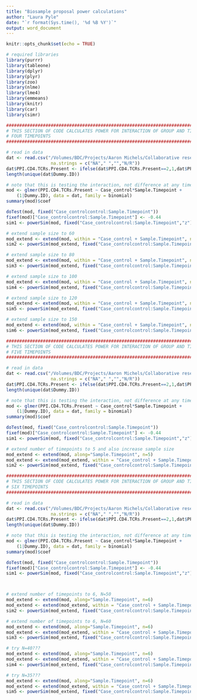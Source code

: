 ```yaml
---
title: "Biosample proposal power calculations"
author: "Laura Pyle"
date: "`r format(Sys.time(), '%d %B %Y')`"
output: word_document
---
```


```r
knitr::opts_chunk$set(echo = TRUE)
```

```r
# required libraries
library(purrr)
library(tableone)
library(dplyr)
library(plyr)
library(zoo)
library(nlme)
library(lme4)
library(emmeans)
library(knitr)
library(car)
library(simr)
```

```r
###########################################################################
# THIS SECTION OF CODE CALCULATES POWER FOR INTERACTION OF GROUP AND TIME #
# FOUR TIMEPOINTS                                                         #
###########################################################################

# read in data
dat <- read.csv("/Volumes/BDC/Projects/Aaron Michels/Collaborative research using biosamples proposal/sample data for power calculation.csv",
                 na.strings = c("NA"," ","","N/R"))
dat$PPI.CD4.TCRs.Present <- ifelse(dat$PPI.CD4.TCRs.Present==2,1,dat$PPI.CD4.TCRs.Present)
length(unique(dat$Dummy.ID))

# note that this is testing the interaction, not difference at any time point
mod <- glmer(PPI.CD4.TCRs.Present ~ Case_control*Sample.Timepoint +
    (1|Dummy.ID), data = dat, family = binomial)
summary(mod)$coef

doTest(mod, fixed("Case_controlcontrol:Sample.Timepoint"))
fixef(mod)["Case_controlcontrol:Sample.Timepoint"] <- -0.44
sim1 <- powerSim(mod, fixed("Case_controlcontrol:Sample.Timepoint","z"), nsim=100)

# extend sample size to 60
mod_extend <- extend(mod, within = "Case_control + Sample.Timepoint", n=60)
sim2 <- powerSim(mod_extend, fixed("Case_controlcontrol:Sample.Timepoint","z"), nsim=100)

# extend sample size to 80
mod_extend <- extend(mod, within = "Case_control + Sample.Timepoint", n=80)
sim3 <- powerSim(mod_extend, fixed("Case_controlcontrol:Sample.Timepoint","z"), nsim=100)

# extend sample size to 100
mod_extend <- extend(mod, within = "Case_control + Sample.Timepoint", n=100)
sim4 <- powerSim(mod_extend, fixed("Case_controlcontrol:Sample.Timepoint","z"), nsim=100)

# extend sample size to 120
mod_extend <- extend(mod, within = "Case_control + Sample.Timepoint", n=120)
sim5 <- powerSim(mod_extend, fixed("Case_controlcontrol:Sample.Timepoint","z"), nsim=100)

# extend sample size to 150
mod_extend <- extend(mod, within = "Case_control + Sample.Timepoint", n=150)
sim6 <- powerSim(mod_extend, fixed("Case_controlcontrol:Sample.Timepoint","z"), nsim=100)

```

```r
###########################################################################
# THIS SECTION OF CODE CALCULATES POWER FOR INTERACTION OF GROUP AND TIME #
# FIVE TIMEPOINTS                                                         #
###########################################################################

# read in data
dat <- read.csv("/Volumes/BDC/Projects/Aaron Michels/Collaborative research using biosamples proposal/sample data for power calculation.csv",
                 na.strings = c("NA"," ","","N/R"))
dat$PPI.CD4.TCRs.Present <- ifelse(dat$PPI.CD4.TCRs.Present==2,1,dat$PPI.CD4.TCRs.Present)
length(unique(dat$Dummy.ID))

# note that this is testing the interaction, not difference at any time point
mod <- glmer(PPI.CD4.TCRs.Present ~ Case_control*Sample.Timepoint +
    (1|Dummy.ID), data = dat, family = binomial)
summary(mod)$coef

doTest(mod, fixed("Case_controlcontrol:Sample.Timepoint"))
fixef(mod)["Case_controlcontrol:Sample.Timepoint"] <- -0.44
sim1 <- powerSim(mod, fixed("Case_controlcontrol:Sample.Timepoint","z"), nsim=100)

# extend number of timepoints to 5 and also increase sample size
mod_extend <- extend(mod, along="Sample.Timepoint", n=5)
mod_extend <- extend(mod_extend, within = "Case_control + Sample.Timepoint", n=70)
sim2 <- powerSim(mod_extend, fixed("Case_controlcontrol:Sample.Timepoint","z"), nsim=100)

```

```r
###########################################################################
# THIS SECTION OF CODE CALCULATES POWER FOR INTERACTION OF GROUP AND TIME #
# SIX TIMEPOINTS                                                          #
###########################################################################

# read in data
dat <- read.csv("/Volumes/BDC/Projects/Aaron Michels/Collaborative research using biosamples proposal/sample data for power calculation.csv",
                 na.strings = c("NA"," ","","N/R"))
dat$PPI.CD4.TCRs.Present <- ifelse(dat$PPI.CD4.TCRs.Present==2,1,dat$PPI.CD4.TCRs.Present)
length(unique(dat$Dummy.ID))

# note that this is testing the interaction, not difference at any time point
mod <- glmer(PPI.CD4.TCRs.Present ~ Case_control*Sample.Timepoint +
    (1|Dummy.ID), data = dat, family = binomial)
summary(mod)$coef

doTest(mod, fixed("Case_controlcontrol:Sample.Timepoint"))
fixef(mod)["Case_controlcontrol:Sample.Timepoint"] <- -0.44
sim1 <- powerSim(mod, fixed("Case_controlcontrol:Sample.Timepoint","z"), nsim=100)



# extend number of timepoints to 6, N=50 
mod_extend <- extend(mod, along="Sample.Timepoint", n=6)
mod_extend <- extend(mod_extend, within = "Case_control + Sample.Timepoint", n=50)
sim2 <- powerSim(mod_extend, fixed("Case_controlcontrol:Sample.Timepoint","z"), nsim=100)

# extend number of timepoints to 6, N=60 
mod_extend <- extend(mod, along="Sample.Timepoint", n=6)
mod_extend <- extend(mod_extend, within = "Case_control + Sample.Timepoint", n=60)
sim3 <- powerSim(mod_extend, fixed("Case_controlcontrol:Sample.Timepoint","z"), nsim=100)

# try N=40???
mod_extend <- extend(mod, along="Sample.Timepoint", n=6)
mod_extend <- extend(mod_extend, within = "Case_control + Sample.Timepoint", n=40)
sim4 <- powerSim(mod_extend, fixed("Case_controlcontrol:Sample.Timepoint","z"), nsim=100)

# try N=35???
mod_extend <- extend(mod, along="Sample.Timepoint", n=6)
mod_extend <- extend(mod_extend, within = "Case_control + Sample.Timepoint", n=35)
sim5 <- powerSim(mod_extend, fixed("Case_controlcontrol:Sample.Timepoint","z"), nsim=100)

```

